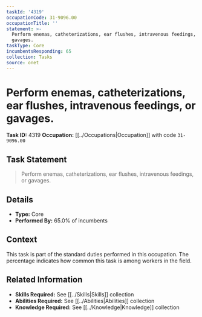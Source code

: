 ```yaml
---
taskId: '4319'
occupationCode: 31-9096.00
occupationTitle: ''
statement: >-
  Perform enemas, catheterizations, ear flushes, intravenous feedings, or
  gavages.
taskType: Core
incumbentsResponding: 65
collection: Tasks
source: onet
---
```

# Perform enemas, catheterizations, ear flushes, intravenous feedings, or gavages.

**Task ID:** 4319
**Occupation:** [[../Occupations|Occupation]] with code `31-9096.00`

## Task Statement

> Perform enemas, catheterizations, ear flushes, intravenous feedings, or gavages.

## Details

- **Type:** Core
- **Performed By:** 65.0% of incumbents

## Context

This task is part of the standard duties performed in this occupation. The percentage indicates how common this task is among workers in the field.

## Related Information

- **Skills Required:** See [[../Skills|Skills]] collection
- **Abilities Required:** See [[../Abilities|Abilities]] collection
- **Knowledge Required:** See [[../Knowledge|Knowledge]] collection
